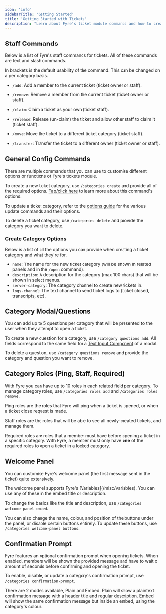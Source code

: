 ```yaml
---
icon: 'info'
sidebarTitle: 'Getting Started'
title: 'Getting Started with Tickets'
description: "Learn about Fyre's ticket module commands and how to create and manage ticket categories."
---
```


## Staff Commands
Below is a list of Fyre's staff commands for tickets. All of these commands are text and slash commands.

<Info>In brackets is the default usability of the command. This can be changed on a per category basis.</Info>

- `/add`: Add a member to the current ticket (ticket owner or staff).
- `/remove`: Remove a member from the current ticket (ticket owner or staff).

- `/claim`: Claim a ticket as your own (ticket staff).
- `/release`: Release (un-claim) the ticket and allow other staff to claim it (ticket staff).

- `/move`: Move the ticket to a different ticket category (ticket staff).
- `/transfer`: Transfer the ticket to a different owner (ticket owner or staff).


## General Config Commands
There are multiple commands that you can use to customize different options or functions of Fyre's tickets module.

To create a new ticket category, use `/categories create` and provide all of the required options.
[Tap/click here](#create-category-options) to learn more about this command's options.

To update a ticket category, refer to the [options guide](./options) for the various update commands and their options.

To delete a ticket category, use `/categories delete` and provide the category you want to delete.

### Create Category Options
Below is a list of all the options you can provide when creating a ticket category and what they're for.

- `name`: The name for the new ticket category (will be shown in related panels and in the `/open` command).
- `description`: A description for the category (max 100 chars) that will be shown in select menus.
- `server-category`: The category channel to create new tickets in.
- `logs-channel`: The text channel to send ticket logs to (ticket closed, transcripts, etc).


## Category Modal/Questions
You can add up to 5 questions per category that will be presented to the user when they attempt to open a ticket.

To create a new question for a category, use `/category questions add`.
All fields correspond to the same field for a
[Text Input Component](https://discord.com/developers/docs/components/reference#text-input)
of a modal.

To delete a question, use `/category questions remove` and provide the category and question you want to remove.


## Category Roles (Ping, Staff, Required)
With Fyre you can have up to 10 roles in each related field per category.
To manage category roles, use `/categories roles add` and `/categories roles remove`.

Ping roles are the roles that Fyre will ping when a ticket is opened, or when a ticket close request is made.

Staff roles are the roles that will be able to see all newly-created tickets, and manage them.

Required roles are roles that a member must have before opening a ticket in a specific category.
With Fyre, a member must only have **one** of the required roles to open a ticket in a locked category.


## Welcome Panel
You can customise Fyre's welcome panel (the first message sent in the ticket) quite extensively.

<Tip>
The welcome panel supports Fyre's [Variables](/misc/variables).
You can use any of these in the embed title or description.
</Tip>

To change the basics like the title and description, use `/categories welcome-panel embed`.

You can also change the name, colour, and position of the buttons under the panel, or disable certain buttons entirely.
To update these buttons, use `/categories welcome-panel buttons`.


## Confirmation Prompt
Fyre features an optional confirmation prompt when opening tickets.
When enabled, members will be shown the provided message and have to
wait x amount of seconds before confirming and opening the ticket.

To enable, disable, or update a category's confirmation prompt, use `/categories confirmation-prompt`.

There are 2 modes available, Plain and Embed.
Plain will show a plaintext confirmation message with a header title and regular description.
Embed will show the same confirmation message but inside an embed, using the category's colour.

